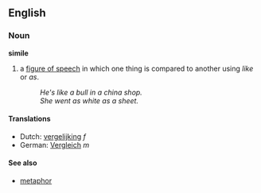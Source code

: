 ==English==
===Noun===
'''simile'''

#a [[figure of speech]] in which one thing is compared to another using ''like'' or ''as''.
#:''He's like a bull in a china shop.''
#:''She went as white as a sheet.''

==== Translations ====
*Dutch: [[vergelijking]] ''f''
*German: [[Vergleich]] ''m''

====See also====
*[[metaphor]]